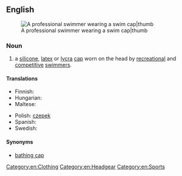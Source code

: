 ==English==
[[Image:Eamon Sullivan - 4x100 Beijing 2008.jpg|A professional swimmer wearing a swim cap|thumb]]
===Noun===
{{en-noun|sg=[[swim]] [[cap]]}}

# a [[silicone]], [[latex]] or [[Lycra|lycra]] [[cap]] worn on the head by [[recreation]]al and [[competitive]] [[swimmer]]s.

====Translations====
{{trans-top|a silicone, latex or lycra cap worn on the head}}
* Finnish: {{t+|fi|uimalakki}}
* Hungarian: {{t-|hu|úszósapka}}
* Maltese: {{t-|mt|kappa|f|xs=Maltese}}
{{trans-mid}}
* Polish: [[czepek]] {{m}}
* Spanish: {{t|es|gorro de natación|m}}
* Swedish: {{t-|sv|badmössa|c}}
{{trans-bottom}}

====Synonyms====
* [[bathing cap]]

[[Category:en:Clothing]]
[[Category:en:Headgear]]
[[Category:en:Sports]]